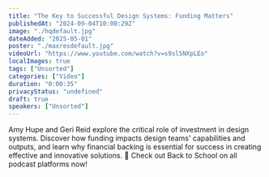 ```yaml
---
title: "The Key to Successful Design Systems: Funding Matters"
publishedAt: "2024-09-04T10:00:29Z"
image: "./hqdefault.jpg"
dateAdded: "2025-05-01"
poster: "./maxresdefault.jpg"
videoUrl: "https://www.youtube.com/watch?v=s9slSNXpLEo"
localImages: true
tags: ["Unsorted"]
categories: ["Video"]
duration: "0:00:35"
privacyStatus: "undefined"
draft: true
speakers: ["Unsorted"]
---
```

Amy Hupe and Geri Reid explore the critical role of investment in design systems. Discover how funding impacts design teams' capabilities and outputs, and learn why financial backing is essential for success in creating effective and innovative solutions.
👏 Check out Back to School on all podcast platforms now!
